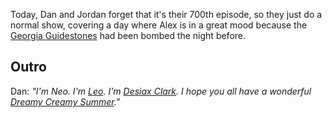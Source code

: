 {{Episode|title=July 6, 2022|episodeNumber=700|airDate=July 7, 2022|episodeType=Present Day|previousEpisode=[[699: July 4-5, 2022]]|nextEpisode=[[701: June 23, 2004]]}}{{Stub}}

Today, Dan and Jordan forget that it's their 700th episode, so they just do a normal show, covering a day where Alex is in a great mood because the [[Georgia Guidestones]] had been bombed the night before.

==Outro==
Dan: ''"I'm Neo. I'm [[leo Zagami|Leo]]. I'm [[Desiax Clark]]. I hope you all have a wonderful [[Dreamy Creamy Summer]]."''